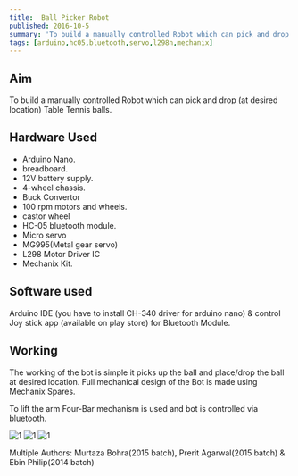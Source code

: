 ```yaml
---
title:  Ball Picker Robot 
published: 2016-10-5
summary: 'To build a manually controlled Robot which can pick and drop (at desired location) Table Tennis balls.'
tags: [arduino,hc05,bluetooth,servo,l298n,mechanix] 
---
```

## Aim
To build a manually controlled Robot which can pick and drop (at desired location) Table Tennis balls.


## Hardware Used
- Arduino Nano.
- breadboard.
- 12V battery supply.
- 4-wheel chassis.
- Buck Convertor
- 100 rpm motors and wheels.
- castor wheel
- HC-05 bluetooth module.
- Micro servo
- MG995(Metal gear servo)
- L298 Motor Driver IC
- Mechanix Kit.

## Software used
Arduino IDE (you have to install CH-340 driver for  arduino nano) & control Joy stick app (available on play store) for Bluetooth Module.

## Working 
The working of the bot is simple it picks up the ball and place/drop the ball at desired location. Full mechanical design of the Bot is made using Mechanix Spares.

To lift the arm Four-Bar mechanism is used and bot is controlled via bluetooth.

<Image
  src='/static/images/blog/Ball-Picker-Robot/1.png'
  alt='1'
  width='auto'
  height='auto'
/>
<Image
  src='/static/images/blog/Ball-Picker-Robot/2.png'
  alt='1'
  width='auto'
  height='auto'
/>
<Image
  src='/static/images/blog/thumbnails/Ball Picker Robot.png'
  alt='1'
  width='auto'
  height='auto'
/>




Multiple Authors: Murtaza Bohra(2015 batch), Prerit Agarwal(2015 batch) & Ebin Philip(2014 batch)



